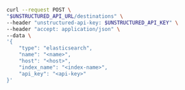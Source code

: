 ```bash REST (Create)
curl --request POST \
"$UNSTRUCTURED_API_URL/destinations" \
--header "unstructured-api-key: $UNSTRUCTURED_API_KEY" \
--header "accept: application/json" \
--data \
'{
    "type": "elasticsearch",
    "name": "<name>",
    "host": "<host>",
    "index_name": "<index-name>",
    "api_key": "<api-key>"
}'
```